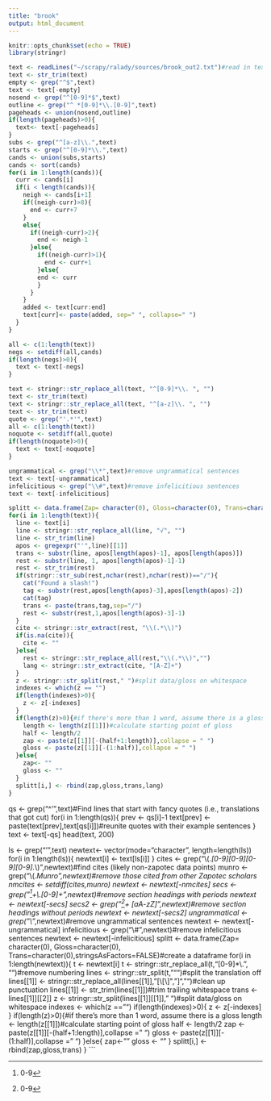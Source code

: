 ```yaml
---
title: "brook"
output: html_document
---
```


```r
knitr::opts_chunk$set(echo = TRUE)
library(stringr)
```

```r
text <- readLines("~/scrapy/ralady/sources/brook_out2.txt")#read in text
text <- str_trim(text)
empty <- grep("^$",text)
text <- text[-empty]
nosend <- grep("^[0-9]*$",text)
outline <- grep("^ *[0-9]*\\.[0-9]",text)
pageheads <- union(nosend,outline)
if(length(pageheads)>0){
  text<- text[-pageheads]
}
subs <- grep("^[a-z]\\.",text)
starts <- grep("^[0-9]*\\.",text)
cands <- union(subs,starts)
cands <- sort(cands)
for(i in 1:length(cands)){
  curr <- cands[i]
  if(i < length(cands)){
    neigh <- cands[i+1]
    if((neigh-curr)>8){
      end <- curr+7
    }
    else{
      if((neigh-curr)>2){
        end <- neigh-1
      }else{
        if((neigh-curr)>1){
          end <- curr+1
        }else{
        end <- curr
        }
      }
    }
    added <- text[curr:end]
    text[curr]<- paste(added, sep=" ", collapse=" ")
  }
}

all <- c(1:length(text))
negs <- setdiff(all,cands)
if(length(negs)>0){
  text <- text[-negs]
}

text <- stringr::str_replace_all(text, "^[0-9]*\\. ", "")
text <- str_trim(text)
text <- stringr::str_replace_all(text, "^[a-z]\\. ", "")
text <- str_trim(text)
quote <- grep("'.*'",text)
all <- c(1:length(text))
noquote <- setdiff(all,quote)
if(length(noquote)>0){
  text <- text[-noquote]
}

ungrammatical <- grep("\\*",text)#remove ungrammatical sentences
text <- text[-ungrammatical]
infelicitious <- grep("\\#",text)#remove infelicitious sentences
text <- text[-infelicitious]

splitt <- data.frame(Zap= character(0), Gloss=character(0), Trans=character(0),Lang=character(0),stringsAsFactors=FALSE)#create a dataframe
for(i in 1:length(text)){
  line <- text[i]
  line <- stringr::str_replace_all(line, "√", "")
  line <- str_trim(line)
  apos <- gregexpr("'",line)[[1]]
  trans <- substr(line, apos[length(apos)-1], apos[length(apos)])
  rest <- substr(line, 1, apos[length(apos)-1]-1)
  rest <- str_trim(rest)
  if(stringr::str_sub(rest,nchar(rest),nchar(rest))=="/"){
    cat("Found a slash!")
    tag <- substr(rest,apos[length(apos)-3],apos[length(apos)-2])
    cat(tag)
    trans <- paste(trans,tag,sep="/")
    rest <- substr(rest,1,apos[length(apos)-3]-1)
  }
  cite <- stringr::str_extract(rest, "\\(.*\\)")
  if(is.na(cite)){
    cite <- ""
  }else{
    rest <- stringr::str_replace_all(rest,"\\(.*\\)","")
    lang <- stringr::str_extract(cite, "[A-Z]+")
  }
  z <- stringr::str_split(rest," ")#split data/gloss on whitespace
  indexes <- which(z == "")
  if(length(indexes)>0){
    z <- z[-indexes]
  }
  if(length(z)>0){#if there's more than 1 word, assume there is a gloss
    length <- length(z[[1]])#calculate starting point of gloss
    half <- length/2
    zap <- paste(z[[1]][-(half+1:length)],collapse = " ")
    gloss <- paste(z[[1]][-(1:half)],collapse = " ")
  }else{
    zap<- ""
    gloss <- ""
  }
  splitt[i,] <- rbind(zap,gloss,trans,lang)
}
```

qs <- grep("^'",text)#Find lines that start with fancy quotes (i.e., translations that got cut)
for(i in 1:length(qs)){
  prev <- qs[i]-1
  text[prev] <- paste(text[prev],text[qs[i]])#reunite quotes with their example sentences
}
text <- text[-qs]
head(text, 200)

ls <- grep("'",text)
newtext<- vector(mode="character", length=length(ls))
for(i in 1:length(ls)){
  newtext[i] <- text[ls[i]]
}
cites <- grep("\\(.*[0-9][0-9][0-9][0-9].*\\)",newtext)#find cites (likely non-zapotec data points)
munro <- grep("\\(.*Munro",newtext)#remove those cited from other Zapotec scholars
nmcites <- setdiff(cites,munro)
newtext <- newtext[-nmcites]
secs <- grep("^[0-9]+\\.[0-9]+",newtext)#remove section headings with periods
newtext <- newtext[-secs]
secs2 <- grep("^[0-9]+ [aA-zZ]",newtext)#remove section headings without periods
newtext <- newtext[-secs2]
ungrammatical <- grep("\\*",newtext)#remove ungrammatical sentences
newtext <- newtext[-ungrammatical]
infelicitious <- grep("\\#",newtext)#remove infelicitious sentences
newtext <- newtext[-infelicitious]
splitt <- data.frame(Zap= character(0), Gloss=character(0), Trans=character(0),stringsAsFactors=FALSE)#create a dataframe
for(i in 1:length(newtext)){
  t <- newtext[i]
  t <- stringr::str_replace_all(t,"[0-9]*\\.", "")#remove numbering
  lines <- stringr::str_split(t, "“")#split the translation off
  lines[[1]] <-  stringr::str_replace_all(lines[[1]],"[\\[\\]\n\",”]","")#clean up punctuation
  lines[[1]] <- str_trim(lines[[1]])#trim trailing whitespace
  trans <- lines[[1]][[2]]
  z <- stringr::str_split(lines[[1]][[1]]," ")#split data/gloss on whitespace
  indexes <- which(z == "")
  if(length(indexes)>0){
    z <- z[-indexes]
  }
  if(length(z)>0){#if there's more than 1 word, assume there is a gloss
    length <- length(z[[1]])#calculate starting point of gloss
    half <- length/2
    zap <- paste(z[[1]][-(half+1:length)],collapse = " ")
    gloss <- paste(z[[1]][-(1:half)],collapse = " ")
  }else{
    zap<- ""
    gloss <- ""
  }
  splitt[i,] <- rbind(zap,gloss,trans)
}
```